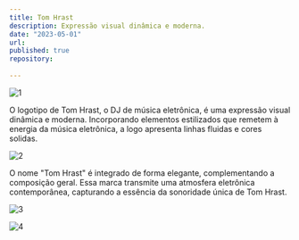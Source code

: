 ```yaml
---
title: Tom Hrast
description: Expressão visual dinâmica e moderna.
date: "2023-05-01"
url: 
published: true
repository: 
  
---
```



![1](https://github.com/RafhaelMilanes/PortfolioBear/assets/127360190/5cbdff2b-5197-4ced-b78a-117e3425659f)

O logotipo de Tom Hrast, o DJ de música eletrônica, é uma expressão visual dinâmica e moderna. Incorporando elementos estilizados que remetem à energia da música eletrônica, a logo apresenta linhas fluidas e cores solidas.

![2](https://github.com/RafhaelMilanes/PortfolioBear/assets/127360190/031bf7b9-9f28-406b-b866-9006ae74ad97)

O nome "Tom Hrast" é integrado de forma elegante, complementando a composição geral. Essa marca transmite uma atmosfera eletrônica contemporânea, capturando a essência da sonoridade única de Tom Hrast.

![3](https://github.com/RafhaelMilanes/PortfolioBear/assets/127360190/7753ff73-8d2d-4cab-ac53-8887bfb787a8)

![4](https://github.com/RafhaelMilanes/PortfolioBear/assets/127360190/ba9c517b-1cf1-49c5-a857-0b867eae2a44)